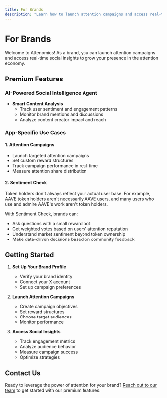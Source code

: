 ```yaml
---
title: For Brands
description: "Learn how to launch attention campaigns and access real-time social insights"
---
```


# For Brands

Welcome to Attenomics! As a brand, you can launch attention campaigns and access real-time social insights to grow your presence in the attention economy.

## Premium Features

### AI-Powered Social Intelligence Agent
- **Smart Content Analysis**
  - Track user sentiment and engagement patterns
  - Monitor brand mentions and discussions
  - Analyze content creator impact and reach

### App-Specific Use Cases

#### 1. Attention Campaigns
- Launch targeted attention campaigns
- Set custom reward structures
- Track campaign performance in real-time
- Measure attention share distribution

#### 2. Sentiment Check
Token holders don't always reflect your actual user base. For example, AAVE token holders aren't necessarily AAVE users, and many users who use and admire AAVE's work aren't token holders.

With Sentiment Check, brands can:
- Ask questions with a small reward pot
- Get weighted votes based on users' attention reputation
- Understand market sentiment beyond token ownership
- Make data-driven decisions based on community feedback

## Getting Started

1. **Set Up Your Brand Profile**
   - Verify your brand identity
   - Connect your X account
   - Set up campaign preferences

2. **Launch Attention Campaigns**
   - Create campaign objectives
   - Set reward structures
   - Choose target audiences
   - Monitor performance

3. **Access Social Insights**
   - Track engagement metrics
   - Analyze audience behavior
   - Measure campaign success
   - Optimize strategies

## Contact Us

Ready to leverage the power of attention for your brand? [Reach out to our team](mailto:team@attenomics.com) to get started with our premium features. 